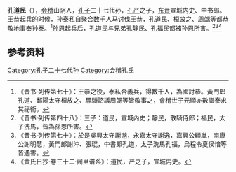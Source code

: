 '''孔道民'''（{{bd|？||？||}}），[[会稽|会稽]]山阴人，[[孔子|孔子]]二十七代孙，[[孔严|孔严]]之子，[[东晋|东晋]]宣城内史、中书郎。[[王恭_(东晋)|王恭]]起兵的时候，[[孙泰_(东晋)|孙泰]]私自聚合数千人马讨伐王恭，孔道民、[[桓放之|桓放之]]、[[周勰_(晋朝)|周勰]]等都恭敬地事奉孙泰。<ref>《晋书·列传第七十》：王恭之役，泰私合義兵，得數千人，為國討恭。黃門郎孔道、鄱陽太守桓放之、驃騎諮議周勰等皆敬事之，會稽世子元顯亦數詣泰求其祕術。</ref>[[孙恩|孙恩]]起兵后，孔道民与兄弟[[孔静民|孔静民]]、[[孔福民|孔福民]]都被孙恩所害。<ref>《晋书·列传第四十八》：三子：道民，宣城內史；靜民，散騎侍郎；福民，太子洗馬，皆為孫恩所害。</ref><ref>《晋书·列传第七十》：於是吳興太守謝邈，永嘉太守謝逸，嘉興公顧胤，南康公謝明慧，黃門郎謝沖、張琨，中書郎孔道，太子洗馬孔福，烏程令夏侯愔等皆遇害。</ref><ref>《黄氏日抄·卷三十二·阙里谱系》：道民，严之子，宣城内史。</ref>

==参考资料==
{{reflist}}

{{晉朝人物小作品}}
[[Category:孔子二十七代孙|Category:孔子二十七代孙]]
[[Category:会稽孔氏|Category:会稽孔氏]]